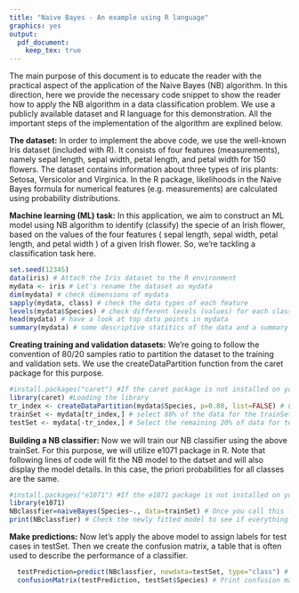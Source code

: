 ```yaml
---
title: "Naive Bayes - An example using R language"
graphics: yes
output: 
  pdf_document: 
    keep_tex: true
---
```

The main purpose of this document is to educate the reader with the practical aspect of the application of the Naive Bayes (NB) algorithm. In this direction, here we provide the necessary code snippet to show the reader how to apply the NB algorithm in a data classification problem. We use a publicly available dataset and R language for this demonstration. All the important steps of the implementation of the algorithm are explined below.

**The dataset:** In order to implement the above code, we use the well-known Iris dataset (included with R). It consists of four features (measurements), namely sepal length, sepal width, petal length, and petal width for 150 ﬂowers.  The dataset contains information about three types of iris plants: Setosa, Versicolor and Virginica. In the R package, likelihoods in the Naive Bayes formula for numerical features (e.g. measurements) are calculated using probability distributions.

**Machine learning (ML) task:** In this application, we aim to construct an ML model using NB algorithm to identify (classify) the specie of an Irish flower, based on the values of the four features ( sepal length, sepal width, petal length, and petal width ) of a given Irish flower. So, we're tackling a classification task here.

```r
set.seed(12345)
data(iris) # Attach the Iris dataset to the R environment
mydata <- iris # Let's rename the dataset as mydata
dim(mydata) # check dimensions of mydata
sapply(mydata, class) # check the data types of each feature
levels(mydata$Species) # check different levels (values) for each class
head(mydata) # have a look at top data points in mydata
summary(mydata) # some descriptive statitics of the data and a summary of class distributions
```

**Creating training and validation datasets:** We’re going to follow the convention of 80/20 samples ratio to partition the dataset to the training and validation sets. We use the createDataPartition function from the caret package for this purpose.

```r
#install.packages("caret") #If the caret package is not installed on your system, uncomment this line to install it first
library(caret) #Loading the library
tr_index <- createDataPartition(mydata$Species, p=0.80, list=FALSE) # List of 80% of the rows
trainSet <- mydata[tr_index,] # select 80% of the data for the trainSet
testSet <- mydata[-tr_index,] # Select the remaining 20% of data for testSet
```

**Building a NB classifier:** Now we will train our NB classiﬁer using the above trainSet. For this purpose, we will utilize e1071 package in R. Note that following lines of code will fit the NB model to the datset and will also display the model details. In this case, the 
priori probabilities for all classes are the same. 

```r
#install.packages("e1071") #If the e1071 package is not installed on your system, uncomment this line to install it first
library(e1071)
NBclassfier=naiveBayes(Species~., data=trainSet) # Once you call this line, R fits the NB model using trainSet
print(NBclassfier) # Check the newly fitted model to see if everything is OK.
```

**Make predictions:** Now let's apply the above model to assign labels for test cases in testSet. Then we create the confusion matrix, a table that is often used to describe the performance of a classifier.

```r
  testPrediction=predict(NBclassfier, newdata=testSet, type="class") # Assign labels for each test case
  confusionMatrix(testPrediction, testSet$Species) # Print confusion matrix 
```

